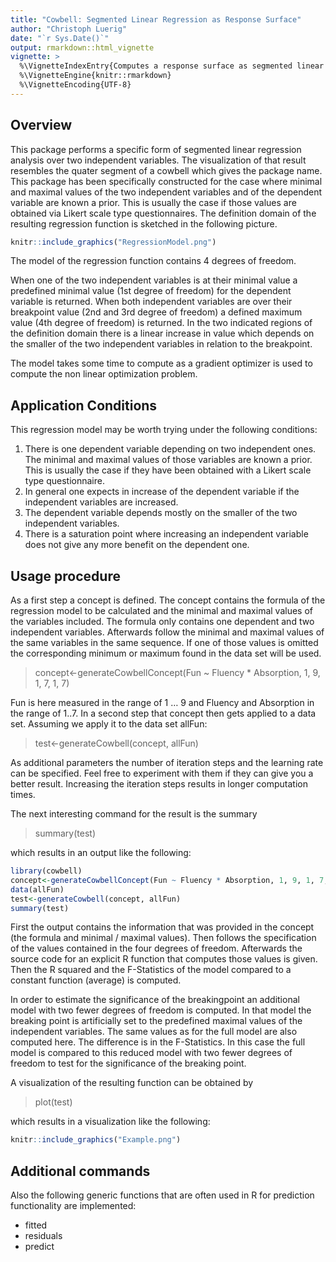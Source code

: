```yaml
---
title: "Cowbell: Segmented Linear Regression as Response Surface"
author: "Christoph Luerig"
date: "`r Sys.Date()`"
output: rmarkdown::html_vignette
vignette: >
  %\VignetteIndexEntry{Computes a response surface as segmented linear regression that resembles a cowbell}
  %\VignetteEngine{knitr::rmarkdown}
  %\VignetteEncoding{UTF-8}
---
```


## Overview

This package performs a specific form of segmented linear regression analysis over two independent variables. The visualization of that result resembles the quater segment of a cowbell which gives the package name. This package has been specifically constructed for the case where minimal and maximal values of the two independent variables and of the dependent variable are known a prior. 
This is usually the case if those values are obtained via Likert scale type questionnaires. The definition domain of the resulting regression
function is sketched in the following picture.
```r
knitr::include_graphics("RegressionModel.png")
```

The model of the regression function contains 4 degrees of freedom.

When one of the two independent variables is at their minimal value a predefined minimal value (1st degree of freedom) for the dependent variable is returned. When both independent variables are over their breakpoint value (2nd and 3rd degree of freedom) a defined maximum value (4th degree of freedom) is returned. In the two indicated regions of the definition domain there is a linear increase in value which depends on the smaller of the two independent variables in relation to the breakpoint. 

The model takes some time to compute as a gradient optimizer is used to compute the non linear optimization problem.   


## Application  Conditions
This regression model may be worth trying under the following conditions:

1. There is one dependent variable depending on two independent ones. The minimal and maximal values of those variables are known a prior. This is usually the case if they have been obtained with a Likert scale type questionnaire.
1. In general one expects in increase of the dependent variable if the independent variables are increased.
1. The dependent variable depends mostly on the smaller of the two independent variables.
1. There is a saturation point where increasing an independent variable does not give any more benefit on the dependent one.


## Usage procedure

As a first step a concept is defined. The concept contains the formula of the regression model to be calculated and 
the minimal and maximal values of the variables included. The formula only contains one dependent and two independent 
variables. Afterwards follow the minimal and maximal values of the same variables in the same sequence. If one of those values is omitted the corresponding minimum or maximum found in the data set will be used. 

> concept<-generateCowbellConcept(Fun ~ Fluency * Absorption, 1, 9, 1, 7, 1, 7)

Fun is here measured in the range of 1 ... 9 and Fluency and Absorption in the range of 1..7.
In a second step that concept then gets applied to a data set. Assuming we apply it to the data set allFun:

> test<-generateCowbell(concept, allFun)

As additional parameters the number of iteration steps and the learning rate can be specified. Feel free to experiment
with them if they can give you a better result. Increasing the iteration steps results in longer computation times.

The next interesting command for the result is the summary

> summary(test)

which results in an output like the following:

```r
library(cowbell)
concept<-generateCowbellConcept(Fun ~ Fluency * Absorption, 1, 9, 1, 7, 1, 7)
data(allFun)
test<-generateCowbell(concept, allFun)
summary(test)
```

First the output contains the information that was provided in the concept (the formula and minimal / maximal values).
Then follows the specification of the values contained in the four degrees of freedom. Afterwards the source code for an explicit R function that computes those values is given. Then the R squared and the F-Statistics of the model compared to a constant function (average) is computed.

In order to estimate the significance of the breakingpoint an additional model with two fewer degrees of freedom is computed. In that model the breaking point is artificially set to the predefined maximal values of the independent variables.  The same values as for the full model are also computed here. The difference is in the F-Statistics. In this case the full model is compared to this reduced model with two fewer degrees of freedom to test for the significance of the breaking point.

A visualization of the resulting function can be obtained by 

> plot(test)

which results in a visualization like the following:

```r
knitr::include_graphics("Example.png")
```


## Additional commands

Also the following generic functions that are often used in R for prediction functionality are implemented:

* fitted
* residuals
* predict



